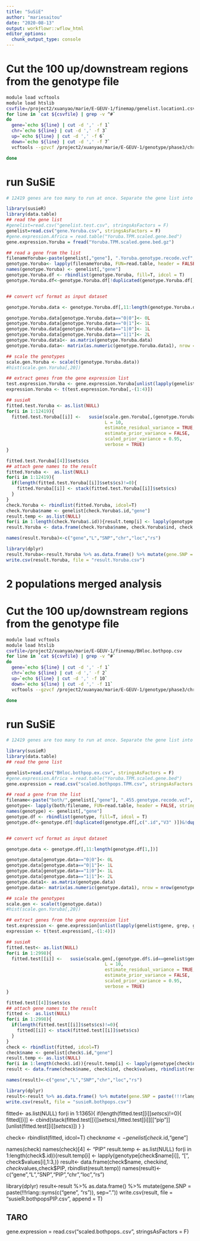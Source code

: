 ```yaml
---
title: "SuSiE"
author: "mariesaitou"
date: "2020-08-13"
output: workflowr::wflow_html
editor_options:
  chunk_output_type: console
---
```



##########################

# Cut the 100 up/downstream regions from the genotype file
```bash
module load vcftools
module load htslib 
csvfile=/project2/xuanyao/marie/E-GEUV-1/finemap/genelist.location1.csv
for line in `cat ${csvfile} | grep -v ^#`
do
  gene=`echo ${line} | cut -d ',' -f 1`
  chr=`echo ${line} | cut -d ',' -f 3`
  up=`echo ${line} | cut -d ',' -f 6`
  down=`echo ${line} | cut -d ',' -f 7`
  vcftools --gzvcf /project2/xuanyao/marie/E-GEUV-1/genotype/phase3/chr${chr}.1000gphase3.EUR.0.01.biallelic.recode.vcf.gz --chr ${chr} --from-bp ${up} --to-bp ${down} --recode --out ${gene}.EUR.genotype

done

```


# run SuSiE
```r
# 12419 genes are too many to run at once. Separate the gene list into small lists.

library(susieR)
library(data.table)
## read the gene list
#genelist=read.csv("genelist.test.csv", stringsAsFactors = F)
genelist=read.csv("gene.Yoruba.csv", stringsAsFactors = F)
#gene.expression.Africa = read.table("Yoruba.TPM.scaled.gene.bed")
gene.expression.Yoruba = fread("Yoruba.TPM.scaled.gene.bed.gz")

## read a gene from the list
filenameYoruba<-paste(genelist[,"gene"], ".Yoruba.genotype.recode.vcf", sep="")
genotype.Yoruba<- lapply(filenameYoruba, FUN=read.table, header = FALSE, stringsAsFactors = F)
names(genotype.Yoruba) <- genelist[,"gene"]
genotype.Yoruba.df <- rbindlist(genotype.Yoruba, fill=T, idcol = T)
genotype.Yoruba.df<-genotype.Yoruba.df[!duplicated(genotype.Yoruba.df[,c(".id","V3" )])&!duplicated(genotype.Yoruba.df[,c(".id","V3" )], fromLast = T),]


## convert vcf format as input dataset

genotype.Yoruba.data <- genotype.Yoruba.df[,11:length(genotype.Yoruba.df[1,])] 

genotype.Yoruba.data[genotype.Yoruba.data=="0|0"]<- 0L
genotype.Yoruba.data[genotype.Yoruba.data=="0|1"]<- 1L
genotype.Yoruba.data[genotype.Yoruba.data=="1|0"]<- 1L
genotype.Yoruba.data[genotype.Yoruba.data=="1|1"]<- 2L
genotype.Yoruba.data1<- as.matrix(genotype.Yoruba.data)
genotype.Yoruba.data<- matrix(as.numeric(genotype.Yoruba.data1), nrow = nrow(genotype.Yoruba.data))

## scale the genotypes
scale.gen.Yoruba <- scale(t(genotype.Yoruba.data))
#hist(scale.gen.Yoruba[,20])

## extract genes from the gene expression list
test.expression.Yoruba <- gene.expression.Yoruba[unlist(lapply(genelist$gene, grep, gene.expression.Yoruba$ID)),]
expression.Yoruba <- t(test.expression.Yoruba[,-(1:4)])

## susieR
fitted.test.Yoruba <- as.list(NULL)
for(i in 1:12419){
  fitted.test.Yoruba[[i]] <-   susie(scale.gen.Yoruba[,(genotype.Yoruba.df$.id==genelist$gene[i])], expression.Yoruba[,i],
                                     L = 10,
                                     estimate_residual_variance = TRUE, 
                                     estimate_prior_variance = FALSE,
                                     scaled_prior_variance = 0.95,
                                     verbose = TRUE)
}

fitted.test.Yoruba[[4]]$sets$cs
## attach gene names to the result
fitted.Yoruba <-  as.list(NULL)
for(i in 1:12419){
  if(length(fitted.test.Yoruba[[i]]$sets$cs)!=0){
    fitted.Yoruba[[i]] <- stack(fitted.test.Yoruba[[i]]$sets$cs)
  }
}
check.Yoruba <- rbindlist(fitted.Yoruba, idcol=T)
check.Yoruba$name <- genelist[check.Yoruba$.id,"gene"]
result.temp <- as.list(NULL)
for(i in 1:length(check.Yoruba$.id)){result.temp[i] <- lapply(genotype.Yoruba[check.Yoruba$name[i]], "[", check.Yoruba$values[i],1:3)}
result.Yoruba <- data.frame(check.Yoruba$name, check.Yoruba$ind, check.Yoruba$values, rbindlist(result.temp))

names(result.Yoruba)<-c("gene","L","SNP","chr","loc","rs")

library(dplyr)
result.Yoruba<-result.Yoruba %>% as.data.frame() %>% mutate(gene.SNP = paste(!!!rlang::syms(c("gene", "rs")), sep="."))
write.csv(result.Yoruba, file = "result.Yoruba.csv")
```

# 2 populations merged analysis
# Cut the 100 up/downstream regions from the genotype file
```bash
module load vcftools
module load htslib 
csvfile=/project2/xuanyao/marie/E-GEUV-1/finemap/BHloc.bothpop.csv
for line in `cat ${csvfile} | grep -v ^#`
do
  gene=`echo ${line} | cut -d ',' -f 1`
  chr=`echo ${line} | cut -d ',' -f 2`
  up=`echo ${line} | cut -d ',' -f 10`
  down=`echo ${line} | cut -d ',' -f 11`
  vcftools --gzvcf /project2/xuanyao/marie/E-GEUV-1/genotype/phase3/chr${chr}.1000gphase3.455.0.01.biallelic.recode.vcf --chr ${chr} --from-bp ${up} --to-bp ${down} --recode --out ${gene}.455.genotype

done

```

# run SuSiE
```r
# 12419 genes are too many to run at once. Separate the gene list into small lists.

library(susieR)
library(data.table)
## read the gene list

genelist=read.csv("BHloc.bothpop.ex.csv", stringsAsFactors = F)
#gene.expression.Africa = read.table("Yoruba.TPM.scaled.gene.bed")
gene.expression = read.csv("scaled.bothpops.TPM.csv", stringsAsFactors = F)

## read a gene from the list
filename<-paste("both/",genelist[,"gene"], ".455.genotype.recode.vcf", sep="")
genotype<- lapply(both/filename, FUN=read.table, header = FALSE, stringsAsFactors = F)
names(genotype) <- genelist[,"gene"]
genotype.df <- rbindlist(genotype, fill=T, idcol = T)
genotype.df<-genotype.df[!duplicated(genotype.df[,c(".id","V3" )])&!duplicated(genotype.df[,c(".id","V3" )], fromLast = T),]


## convert vcf format as input dataset

genotype.data <- genotype.df[,11:length(genotype.df[1,])] 

genotype.data[genotype.data=="0|0"]<- 0L
genotype.data[genotype.data=="0|1"]<- 1L
genotype.data[genotype.data=="1|0"]<- 1L
genotype.data[genotype.data=="1|1"]<- 2L
genotype.data1<- as.matrix(genotype.data)
genotype.data<- matrix(as.numeric(genotype.data1), nrow = nrow(genotype.data))

## scale the genotypes
scale.gen <- scale(t(genotype.data))
#hist(scale.gen.Yoruba[,20])

## extract genes from the gene expression list
test.expression <- gene.expression[unlist(lapply(genelist$gene, grep, gene.expression$gene)),]
expression <- t(test.expression[,-(1:4)])

## susieR
fitted.test<- as.list(NULL)
for(i in 1:2998){
  fitted.test[[i]] <-   susie(scale.gen[,(genotype.df$.id==genelist$gene[i])], expression[,i],
                                     L = 10,
                                     estimate_residual_variance = TRUE, 
                                     estimate_prior_variance = FALSE,
                                     scaled_prior_variance = 0.95,
                                     verbose = TRUE)
}

fitted.test[[4]]$sets$cs
## attach gene names to the result
fitted <-  as.list(NULL)
for(i in 1:2998){
  if(length(fitted.test[[i]]$sets$cs)!=0){
    fitted[[i]] <- stack(fitted.test[[i]]$sets$cs)
  }
}
check <- rbindlist(fitted, idcol=T)
check$name <- genelist[check$.id,"gene"]
result.temp <- as.list(NULL)
for(i in 1:length(check$.id)){result.temp[i] <- lapply(genotype[check$name[i]], "[", check$values[i],1:3)}
result <- data.frame(check$name, check$ind, check$values, rbindlist(result.temp))

names(result)<-c("gene","L","SNP","chr","loc","rs")

library(dplyr)
result<-result %>% as.data.frame() %>% mutate(gene.SNP = paste(!!!rlang::syms(c("gene", "rs")), sep="."))
write.csv(result, file = "susieR.bothpops.csv")
```

fitted<-  as.list(NULL)
for(i in 1:1365){
  if(length(fitted.test[[i]]$sets$cs)!=0){
    fitted[[i]] <- cbind(stack(fitted.test[[i]]$sets$cs),fitted.test[[i]][["pip"]][unlist(fitted.test[[i]]$sets$cs)])
  }
}

check<- rbindlist(fitted, idcol=T)
check$name <- genelist[check$.id,"gene"]

names(check)
names(check)[4] <- "PIP"
result.temp <- as.list(NULL)
for(i in 1:length(check$.id)){result.temp[i] <- lapply(genotype[check$name[i]], "[", check$values[i],1:3,)}
result<- data.frame(check$name, check$ind, check$values,check$PIP, rbindlist(result.temp))
names(result)<-c("gene","L","SNP","PIP","chr","loc","rs")

library(dplyr)
result<-result %>% as.data.frame() %>% mutate(gene.SNP = paste(!!!rlang::syms(c("gene", "rs")), sep="."))
write.csv(result, file = "susieR.bothpopsPIP.csv", append = T)


###########
## TARO

gene.expression = read.csv("scaled.bothpops..csv", stringsAsFactors = F)